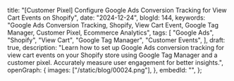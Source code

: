   title:
    "[Customer Pixel] Configure Google Ads Conversion Tracking for View Cart Events on Shopify",
  date: "2024-12-24",
  blogId: 144,
  keywords:
    "Google Ads Conversion Tracking, Shopify, View Cart Event, Google Tag Manager, Customer Pixel, Ecommerce Analytics",
  tags: [
    "Google Ads",
    "Shopify",
    "View Cart",
    "Google Tag Manager",
    "Customer Events",
  ],
  draft: true,
  description:
    "Learn how to set up Google Ads conversion tracking for view cart events on your Shopify store using Google Tag Manager and a customer pixel. Accurately measure user engagement for better insights.",
  openGraph: {
    images: ["/static/blog/00024.png"],
  },
  embedId: "",
};

<DataLayerCodeBlock fileName="view_cart.js" />
